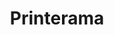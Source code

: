 ---
title: Printerama
slug: "printerama"
order: 5
published: true
colorone: "#C02525"
colortwo: "#A5110F"
gallery: [
    'danilo-nobre-printerama.png',
    'danilo-nobre-printerama-mobile.png'
]
---